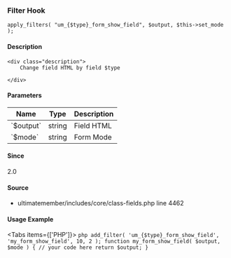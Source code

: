 
### Filter Hook    
    
```
apply_filters( "um_{$type}_form_show_field", $output, $this->set_mode );
```

#### Description
    <div class="description">
        Change field HTML by field $type
 
    </div>

#### Parameters
            
<table className="table-auto mt-2 border dark:border-gray-500 p-5 text-sm text-left">
<thead>
<tr>
<th  className="px-3">Name</th>
<th  className="px-3">Type</th>
<th  className="px-3">Description</th>
</tr>
</thead>
<tbody>
               <tr >
               <td className="px-3 py-2">`$output`</td>
               <td className="px-3 py-2">string</td>
               <td className="px-3 py-2 text-sm">Field HTML</td>
               </tr>
               <tr >
               <td className="px-3 py-2">`$mode`</td>
               <td className="px-3 py-2">string</td>
               <td className="px-3 py-2 text-sm">Form Mode</td>
               </tr>
</tbody>
</table>

#### Since
<div class="description">
2.0
</div>

#### Source
  - <Link href="/developer/files/includes-core-class-fields#source-view.4462">ultimatemember/includes/core/class-fields.php</Link> <Link href="/developer/files/includes-core-class-fields#source-view.4462">line 4462</Link>



#### Usage Example

<Tabs items={['PHP']}>
    <Tab>
    ```php
    add_filter( 'um_{$type}_form_show_field', 'my_form_show_field', 10, 2 );
 function my_form_show_field( $output, $mode ) {
     // your code here
     return $output;
 }
    ```
    </Tab>
</Tabs>